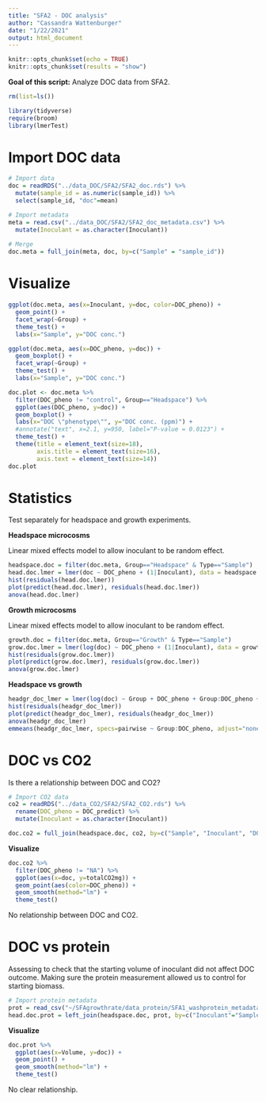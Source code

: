 ```yaml
---
title: "SFA2 - DOC analysis"
author: "Cassandra Wattenburger"
date: "1/22/2021"
output: html_document
---
```


```r
knitr::opts_chunk$set(echo = TRUE)
knitr::opts_chunk$set(results = "show")
```

**Goal of this script:** Analyze DOC data from SFA2.

```r
rm(list=ls())

library(tidyverse)
require(broom)
library(lmerTest)
```

# Import DOC data

```r
# Import data
doc = readRDS("../data_DOC/SFA2/SFA2_doc.rds") %>%
  mutate(sample_id = as.numeric(sample_id)) %>%
  select(sample_id, "doc"=mean)

# Import metadata
meta = read.csv("../data_DOC/SFA2/SFA2_doc_metadata.csv") %>% 
  mutate(Inoculant = as.character(Inoculant))
  
# Merge
doc.meta = full_join(meta, doc, by=c("Sample" = "sample_id"))
```

# Visualize

```r
ggplot(doc.meta, aes(x=Inoculant, y=doc, color=DOC_pheno)) +
  geom_point() +
  facet_wrap(~Group) +
  theme_test() +
  labs(x="Sample", y="DOC conc.")

ggplot(doc.meta, aes(x=DOC_pheno, y=doc)) +
  geom_boxplot() +
  facet_wrap(~Group) +
  theme_test() +
  labs(x="Sample", y="DOC conc.")

doc.plot <- doc.meta %>%
  filter(DOC_pheno != "control", Group=="Headspace") %>%
  ggplot(aes(DOC_pheno, y=doc)) +
  geom_boxplot() +
  labs(x="DOC \"phenotype\"", y="DOC conc. (ppm)") +
  #annotate("text", x=2.1, y=950, label="P-value = 0.0123") +
  theme_test() +
  theme(title = element_text(size=18),
        axis.title = element_text(size=16),
        axis.text = element_text(size=14))
doc.plot
```

# Statistics

Test separately for headspace and growth experiments.

**Headspace microcosms**

Linear mixed effects model to allow inoculant to be random effect.

```r
headspace.doc = filter(doc.meta, Group=="Headspace" & Type=="Sample")
head.doc.lmer = lmer(doc ~ DOC_pheno + (1|Inoculant), data = headspace.doc) # linear mixed effects model, allow inoculant to vary independently
hist(residuals(head.doc.lmer))
plot(predict(head.doc.lmer), residuals(head.doc.lmer))
anova(head.doc.lmer)
```

**Growth microcosms**

Linear mixed effects model to allow inoculant to be random effect.

```r
growth.doc = filter(doc.meta, Group=="Growth" & Type=="Sample")
grow.doc.lmer = lmer(log(doc) ~ DOC_pheno + (1|Inoculant), data = growth.doc) # linear mixed effects model, allow inoculant to vary independently
hist(residuals(grow.doc.lmer))
plot(predict(grow.doc.lmer), residuals(grow.doc.lmer))
anova(grow.doc.lmer)
```

**Headspace vs growth**

```r
headgr_doc_lmer = lmer(log(doc) ~ Group + DOC_pheno + Group:DOC_pheno + (1|Inoculant), data = filter(doc.meta, Type=="Sample")) 
hist(residuals(headgr_doc_lmer))
plot(predict(headgr_doc_lmer), residuals(headgr_doc_lmer))
anova(headgr_doc_lmer)
emmeans(headgr_doc_lmer, specs=pairwise ~ Group:DOC_pheno, adjust="none")
```

# DOC vs CO2

Is there a relationship between DOC and CO2?

```r
# Import CO2 data
co2 = readRDS("../data_CO2/SFA2/SFA2_CO2.rds") %>%
  rename(DOC_pheno = DOC_predict) %>% 
  mutate(Inoculant = as.character(Inoculant))

doc.co2 = full_join(headspace.doc, co2, by=c("Sample", "Inoculant", "DOC_pheno"))
```

**Visualize**

```r
doc.co2 %>%
  filter(DOC_pheno != "NA") %>%
  ggplot(aes(x=doc, y=totalCO2mg)) +
  geom_point(aes(color=DOC_pheno)) +
  geom_smooth(method="lm") +
  theme_test()
```

No relationship between DOC and CO2.

# DOC vs protein

Assessing to check that the starting volume of inoculant did not affect DOC outcome. Making sure the protein measurement allowed us to control for starting biomass.

```r
# Import protein metadata
prot = read_csv("~/SFAgrowthrate/data_protein/SFA1_washprotein_metadata.csv")
head.doc.prot = left_join(headspace.doc, prot, by=c("Inoculant"="Sample"))
```

**Visualize**

```r
doc.prot %>% 
  ggplot(aes(x=Volume, y=doc)) +
  geom_point() +
  geom_smooth(method="lm") +
  theme_test()
```

No clear relationship.